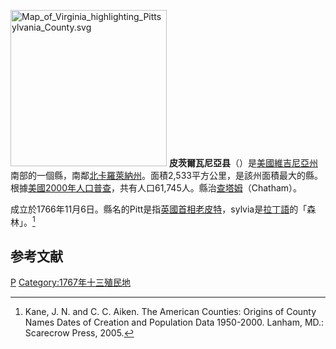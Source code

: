 {{noteTA
|T=zh-hans:皮茨尔瓦尼亚县 (弗吉尼亚州);zh-hk:皮茨爾瓦尼亞縣 (維珍尼亞州);zh-tw:皮茨爾瓦尼亞郡 (維吉尼亞州);
|1=zh-hans:县;zh-hk:縣;zh-tw:郡;
}}
[[File:Map_of_Virginia_highlighting_Pittsylvania_County.svg|250px]]
'''皮茨爾瓦尼亞县'''（{{lang-en|Pittsylvania County}}）是[[美國|美國]][[維吉尼亞州|維吉尼亞州]]南部的一個縣，南鄰[[北卡羅萊納州|北卡羅萊納州]]。面積2,533平方公里，是該州面積最大的縣。根據[[美國2000年人口普查|美國2000年人口普查]]，共有人口61,745人。縣治[[查塔姆_(維吉尼亞州)|查塔姆]]（Chatham）。

成立於1766年11月6日。縣名的Pitt是指[[英國首相|英國首相]][[老皮特|老皮特]]，sylvia是[[拉丁語|拉丁語]]的「森林」。<ref>Kane, J. N. and C. C. Aiken. The American Counties: Origins of County Names Dates of Creation and Population Data 1950-2000. Lanham, MD.: Scarecrow Press, 2005.</ref>

==参考文献==
<div class="references-small">
<references />
</div>
{{弗吉尼亚州}}
[[Category:維吉尼亞州縣|P]]
[[Category:1767年十三殖民地|Category:1767年十三殖民地]]